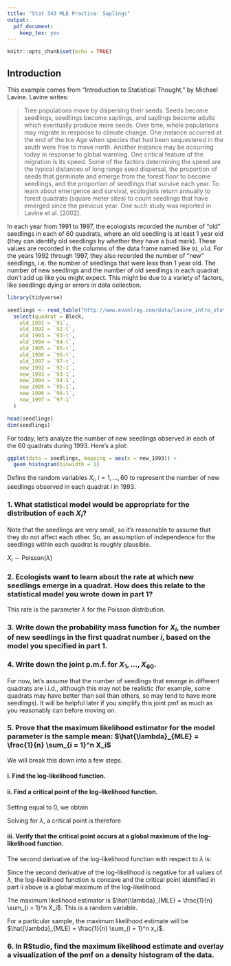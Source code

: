 ```yaml
---
title: "Stat 343 MLE Practice: Saplings"
output:
  pdf_document:
    keep_tex: yes
---
```


```r
knitr::opts_chunk$set(echo = TRUE)
```

## Introduction
This example comes from "Introduction to Statistical Thought," by Michael Lavine. Lavine writes:

> Tree populations move by dispersing their seeds. Seeds become seedlings, seedlings become saplings, and saplings become adults which eventually produce more seeds. Over time, whole populations may migrate in response to climate change. One instance occurred at the end of the Ice Age when species that had been sequestered in the south were free to move north. Another instance may be occurring today in response to global warming. One critical feature of the migration is its speed. Some of the factors determining the speed are the typical distances of long range seed dispersal, the proportion of seeds that germinate and emerge from the forest floor to become seedlings, and the proportion of seedlings that survive each year. To learn about emergence and survival, ecologists return annually to forest quadrats (square meter sites) to count seedlings that have emerged since the previous year. One such study was reported in Lavine et al. [2002].

In each year from 1991 to 1997, the ecologists recorded the number of "old" seedlings in each of 60 quadrats, where an old seedling is at least 1 year old (they can identify old seedlings by whether they have a bud mark). These values are recorded in the columns of the data frame named like `91_old`. For the years 1992 through 1997, they also recorded the number of "new" seedlings, i.e. the number of seedlings that were less than 1 year old. The number of new seedlings and the number of old seedlings in each quadrat don't add up like you might expect. This might be due to a variety of factors,
like seedlings dying or errors in data collection.

```r
library(tidyverse)

seedlings <- read_table("http://www.evanlray.com/data/lavine_intro_stat_thought/seedlings.txt") %>%
  select(quadrat = Block,
    old_1991 = `91`,
    old_1992 = `92-t`,
    old_1993 = `93-t`,
    old_1994 = `94-t`,
    old_1995 = `95-t`,
    old_1996 = `96-t`,
    old_1997 = `97-t`,
    new_1992 = `92-1`,
    new_1993 = `93-1`,
    new_1994 = `94-1`,
    new_1995 = `95-1`,
    new_1996 = `96-1`,
    new_1997 = `97-1`
  )

head(seedlings)
dim(seedlings)
```

For today, let's analyze the number of new seedlings observed in each of the 60 quadrats during 1993. Here's a plot:

```r
ggplot(data = seedlings, mapping = aes(x = new_1993)) +
  geom_histogram(binwidth = 1)
```

Define the random variables $X_i$, $i = 1, \ldots, 60$ to represent the number of new seedlings observed in each quadrat  $i$ in 1993.

### 1. What statistical model would be appropriate for the distribution of each $X_i$?

Note that the seedlings are very small, so it's reasonable to assume that they do not affect each other. So, an assumption of independence for the seedlings within each quadrat is roughly plausible.

\vspace{0.5cm}

$X_i \sim \text{Poisson}(\lambda)$

### 2. Ecologists want to learn about the rate at which new seedlings emerge in a quadrat. How does this relate to the statistical model you wrote down in part 1?

This rate is the parameter $\lambda$ for the Poisson distribution.

\newpage

### 3. Write down the probability mass function for $X_i$, the number of new seedlings in the first quadrat number $i$, based on the model you specified in part 1.

\begin{align*}
f(x_i | \lambda) &= e^{-\lambda} \frac{\lambda^{x_i}}{x_i !}
\end{align*}

### 4. Write down the joint p.m.f. for $X_{1}, \ldots, X_{60}$.

For now, let's assume that the number of seedlings that emerge in different quadrats are i.i.d., although this may not be realistic (for example, some quadrats may have better than soil than others, so may tend to have more seedlings).
It will be helpful later if you simplify this joint pmf as much as you reasonably can before moving on.

\begin{align*}
f(x_1, \ldots, x_{60} | \lambda) &= \prod_{i = 1}^{60} f(x_i | \lambda) \\
&= \prod_{i = 1}^{60} e^{-\lambda} \frac{\lambda^{x_i}}{x_i !} \\
&= e^{-60 \lambda} \lambda^{\left(\sum_{i = 1}^{60} x_i\right)} \prod_{i = 1}^{60}\frac{1}{x_i !}
\end{align*}


### 5. Prove that the maximum likelihood estimator for the model parameter is the sample mean: $\hat{\lambda}_{MLE} = \frac{1}{n} \sum_{i = 1}^n X_i$

We will break this down into a few steps.

#### i. Find the log-likelihood function.

\begin{align*}
\ell(\lambda | x_1, \ldots, x_{60}) &= \log\left\{ \mathcal{L}(\lambda | x_1, \ldots, x_{60}) \right\} \\
&= \log\left\{ e^{-60 \lambda} \lambda^{\left(\sum_{i = 1}^{60} x_i\right)} \prod_{i = 1}^{60}\frac{1}{x_i !} \right\} \\
&= -60 \lambda + \left(\sum_{i = 1}^{60} x_i\right) \log(\lambda) + \log\left\{ \prod_{i = 1}^{60}\frac{1}{x_i !} \right\} \\
\end{align*}


\newpage

#### ii. Find a critical point of the log-likelihood function.

\begin{align*}
\frac{d}{d \lambda} \ell(\lambda | x_1, \ldots, x_{60}) &= \frac{d}{d \lambda} \left[ -60 \lambda + \left(\sum_{i = 1}^{60} x_i\right) \log(\lambda) + \log\left\{ \prod_{i = 1}^{60}\frac{1}{x_i !} \right\} \right] \\
&= -60 + \frac{1}{\lambda} \left(\sum_{i = 1}^{60} x_i\right)
\end{align*}

Setting equal to 0, we obtain

\begin{align*}
0 = -60 + \frac{1}{\lambda} \left(\sum_{i = 1}^{60} x_i\right)
\end{align*}

Solving for $\lambda$, a critical point is therefore

\begin{align*}
\lambda = \frac{1}{60}\left(\sum_{i = 1}^{60} x_i\right)
\end{align*}


#### iii. Verify that the critical point occurs at a global maximum of the log-likelihood function.

The second derivative of the log-likelihood function with respect to $\lambda$ is:

\begin{align*}
\frac{d^2}{d \lambda^2} \ell(\lambda | x_1, \ldots, x_{60}) &= \frac{d}{d \lambda} \left[ -60 + \frac{1}{\lambda} \left(\sum_{i = 1}^{60} x_i\right) \right] \\
&= \frac{-1}{\lambda^2} \left(\sum_{i = 1}^{60} x_i\right) \\
< 0
\end{align*}

Since the second derivative of the log-likelihood is negative for all values of $\lambda$, the log-likelihood function is concave and the critical point identified in part ii above is a global maximum of the log-likelihood.

The maximum likelihood estimator is $\hat{\lambda}_{MLE} = \frac{1}{n} \sum_{i = 1}^n X_i$.  This is a random variable.

For a particular sample, the maximum likelihood estimate will be $\hat{\lambda}_{MLE} = \frac{1}{n} \sum_{i = 1}^n x_i$.

### 6. In RStudio, find the maximum likelihood estimate and overlay a visualization of the pmf on a density histogram of the data.

